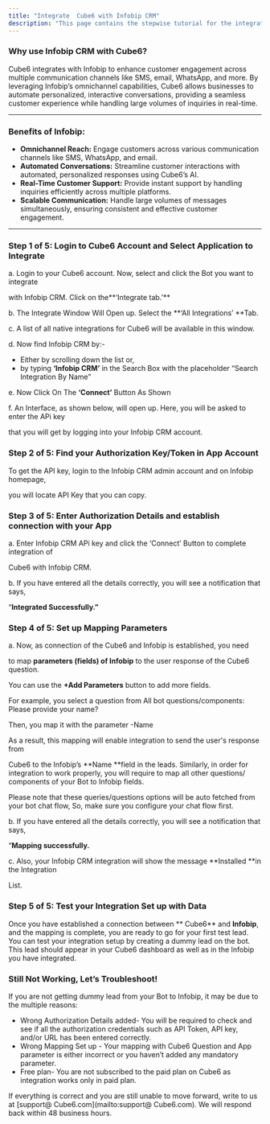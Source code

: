 ```yaml
---
title: "Integrate  Cube6 with Infobip CRM"
description: "This page contains the stepwise tutorial for the integration with  Cube6"
---
```


### **Why use Infobip CRM with  Cube6?**

 Cube6 integrates with Infobip to enhance customer engagement across multiple communication channels like SMS, email, WhatsApp, and more. By leveraging Infobip’s omnichannel capabilities,  Cube6 allows businesses to automate personalized, interactive conversations, providing a seamless customer experience while handling large volumes of inquiries in real-time.

---

### **Benefits of Infobip:**

- **Omnichannel Reach:** Engage customers across various communication channels like SMS, WhatsApp, and email.
- **Automated Conversations:** Streamline customer interactions with automated, personalized responses using  Cube6’s AI.
- **Real-Time Customer Support:** Provide instant support by handling inquiries efficiently across multiple platforms.
- **Scalable Communication:** Handle large volumes of messages simultaneously, ensuring consistent and effective customer engagement.

---

### **Step 1 of 5: Login to  Cube6 Account and Select Application to Integrate**

a. Login to your  Cube6 account. Now, select and click the Bot you want to integrate

with Infobip CRM. Click on the**‘Integrate tab.’** 

b. The Integrate Window Will Open up. Select the **‘All Integrations’ **Tab.

c. A list of all native integrations for  Cube6 will be available in this window.

d. Now find Infobip CRM by:-

- Either by scrolling down the list or,
- by typing **‘Infobip CRM’** in the Search Box with the placeholder “Search Integration By Name”

e. Now Click On The **‘Connect’** Button As Shown

f. An Interface, as shown below, will open up. Here, you will be asked to enter the APi key

that you will get by logging into your Infobip CRM account.

### **Step 2 of 5: Find your Authorization Key/Token in App Account**

To get the API key, login to the Infobip CRM admin account and on Infobip homepage,

you will locate API Key that you can copy.

### **Step 3 of 5: Enter Authorization Details and establish connection with your App**

a. Enter Infobip CRM APi key and click the ‘Connect’ Button to complete integration of

 Cube6 with Infobip CRM.

b. If you have entered all the details correctly, you will see a notification that says,

“**Integrated Successfully.”**

### **Step 4 of 5: Set up Mapping Parameters**

a. Now, as connection of the  Cube6 and Infobip is established, you need

to map **parameters (fields) of Infobip** to the user response of the  Cube6 question.

You can use the **\+Add Parameters** button to add more fields.

For example, you select a question from All bot questions/components: Please provide your name?

Then, you map it with the parameter -Name

As a result, this mapping will enable integration to send the user's response from

 Cube6 to the Infobip’s **Name **field in the leads. Similarly, in order for integration to work properly, you will require to map all other questions/ components of your Bot to Infobip fields.

Please note that these queries/questions options will be auto fetched from your bot chat flow, So, make sure you configure your chat flow first.

b. If you have entered all the details correctly, you will see a notification that says,

“**Mapping successfully.**

c. Also, your Infobip CRM integration will show the message **Installed **in the Integration

List.

### **Step 5 of 5: Test your Integration Set up with Data**

Once you have established a connection between ** Cube6** and **Infobip**, and the mapping is complete, you are ready to go for your first test lead. You can test your integration setup by creating a dummy lead on the bot. This lead should appear in your  Cube6 dashboard as well as in the Infobip you have integrated.

### **Still Not Working, Let’s Troubleshoot\!**

If you are not getting dummy lead from your Bot to Infobip, it may be due to the multiple reasons:

- Wrong Authorization Details added- You will be required to check and see if all the authorization credentials such as API Token, API key, and/or URL has been entered correctly.
- Wrong Mapping Set up - Your mapping with  Cube6 Question and App parameter is either incorrect or you haven’t added any mandatory parameter.
- Free plan- You are not subscribed to the paid plan on  Cube6 as integration works only in paid plan.

If everything is correct and you are still unable to move forward, write to us at [support@ Cube6.com](mailto:support@ Cube6.com). We will respond back within 48 business hours.
